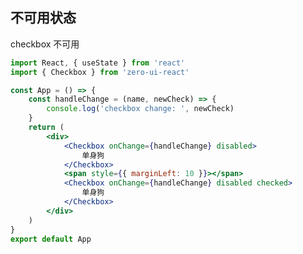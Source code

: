 ## 不可用状态

checkbox 不可用

```jsx
import React, { useState } from 'react'
import { Checkbox } from 'zero-ui-react'

const App = () => {
    const handleChange = (name, newCheck) => {
        console.log('checkbox change: ', newCheck)
    }
    return (
        <div>
            <Checkbox onChange={handleChange} disabled>
                单身狗
            </Checkbox>
            <span style={{ marginLeft: 10 }}></span>
            <Checkbox onChange={handleChange} disabled checked>
                单身狗
            </Checkbox>
        </div>
    )
}
export default App
```
